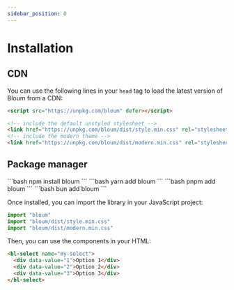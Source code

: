 ```yaml
---
sidebar_position: 0
---
```


# Installation

## CDN

You can use the following lines in your `head` tag to load the latest version of Bloum from a CDN:

```html
<script src="https://unpkg.com/bloum" defer></script>

<!-- include the default unstyled stylesheet -->
<link href="https://unpkg.com/bloum/dist/style.min.css" rel="stylesheet">
<!-- include the modern theme -->
<link href="https://unpkg.com/bloum/dist/modern.min.css" rel="stylesheet">
```

## Package manager



<Tabs>
  <TabItem value="npm" label="NPM" default>
    ```bash
    npm install bloum
    ```
  </TabItem>
  <TabItem value="yarn" label="Yarn">
    ```bash
    yarn add bloum
    ```
  </TabItem>
  <TabItem value="pnpm" label="PNPM">
    ```bash
    pnpm add bloum
    ```
  </TabItem>
  <TabItem value="bun" label="Bun">
    ```bash
    bun add bloum
    ```
  </TabItem>
</Tabs>

Once installed, you can import the library in your JavaScript project:

```js
import "bloum"
import "bloum/dist/style.min.css"
import "bloum/dist/modern.min.css"
```

Then, you can use the components in your HTML:

```html
<bl-select name="my-select">
  <div data-value="1">Option 1</div>
  <div data-value="2">Option 2</div>
  <div data-value="3">Option 3</div>
</bl-select>
```
